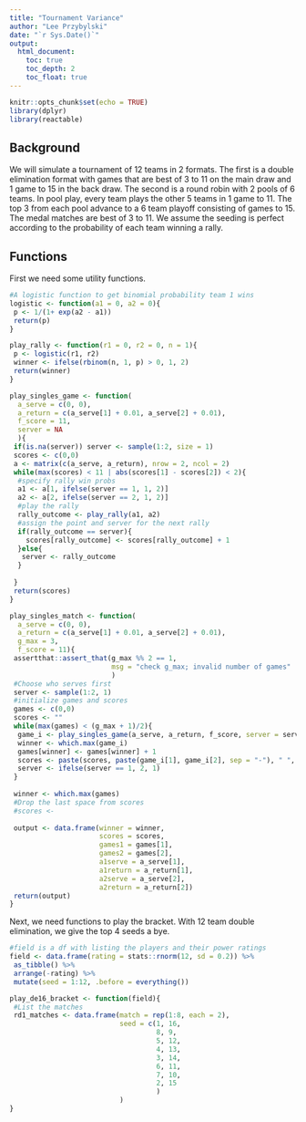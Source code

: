 ```yaml
---
title: "Tournament Variance"
author: "Lee Przybylski"
date: "`r Sys.Date()`"
output:
  html_document:
    toc: true
    toc_depth: 2
    toc_float: true
---
```


```r
knitr::opts_chunk$set(echo = TRUE)
library(dplyr)
library(reactable)
```

## Background

We will simulate a tournament of 12 teams in 2 formats.  The first is a double
elimination format with games that are best of 3 to 11 on the main draw and 1 
game to 15 in the back draw.  The second is a round robin with 2 pools of 6 
teams.  In pool play, every team plays the other 5 teams in 1 game to 11.  The 
top 3 from each pool advance to a 6 team playoff consisting of games to 15.  The
medal matches are best of 3 to 11.  We assume the seeding is perfect according
to the probability of each team winning a rally.

## Functions

First we need some utility functions.

```r
#A logistic function to get binomial probability team 1 wins
logistic <- function(a1 = 0, a2 = 0){
 p <- 1/(1+ exp(a2 - a1))
 return(p)
}

play_rally <- function(r1 = 0, r2 = 0, n = 1){
 p <- logistic(r1, r2)
 winner <- ifelse(rbinom(n, 1, p) > 0, 1, 2)
 return(winner)
}

play_singles_game <- function(
  a_serve = c(0, 0),
  a_return = c(a_serve[1] + 0.01, a_serve[2] + 0.01),
  f_score = 11, 
  server = NA
  ){
 if(is.na(server)) server <- sample(1:2, size = 1)
 scores <- c(0,0)
 a <- matrix(c(a_serve, a_return), nrow = 2, ncol = 2)
 while(max(scores) < 11 | abs(scores[1] - scores[2]) < 2){
  #specify rally win probs
  a1 <- a[1, ifelse(server == 1, 1, 2)]
  a2 <- a[2, ifelse(server == 2, 1, 2)]
  #play the rally
  rally_outcome <- play_rally(a1, a2)
  #assign the point and server for the next rally
  if(rally_outcome == server){
    scores[rally_outcome] <- scores[rally_outcome] + 1
  }else{
   server <- rally_outcome
  }
  
 }
 return(scores)
}

play_singles_match <- function(
  a_serve = c(0, 0), 
  a_return = c(a_serve[1] + 0.01, a_serve[2] + 0.01), 
  g_max = 3, 
  f_score = 11){
 assertthat::assert_that(g_max %% 2 == 1, 
                         msg = "check g_max; invalid number of games"
                         )
 #Choose who serves first
 server <- sample(1:2, 1)
 #initialize games and scores
 games <- c(0,0)
 scores <- ""
 while(max(games) < (g_max + 1)/2){
  game_i <- play_singles_game(a_serve, a_return, f_score, server = server)
  winner <- which.max(game_i)
  games[winner] <- games[winner] + 1
  scores <- paste(scores, paste(game_i[1], game_i[2], sep = "-"), " ", sep = "")
  server <- ifelse(server == 1, 2, 1)
 }
 
 winner <- which.max(games)
 #Drop the last space from scores
 #scores <-
 
 output <- data.frame(winner = winner, 
                      scores = scores, 
                      games1 = games[1], 
                      games2 = games[2],
                      a1serve = a_serve[1],
                      a1return = a_return[1],
                      a2serve = a_serve[2],
                      a2return = a_return[2])
 return(output)
}
```

Next, we need functions to play the bracket.  With 12 team double elimination, 
we give the top 4 seeds a bye.

```r
#field is a df with listing the players and their power ratings
field <- data.frame(rating = stats::rnorm(12, sd = 0.2)) %>% 
 as_tibble() %>% 
 arrange(-rating) %>% 
 mutate(seed = 1:12, .before = everything())

play_de16_bracket <- function(field){
 #List the matches
 rd1_matches <- data.frame(match = rep(1:8, each = 2), 
                           seed = c(1, 16,
                                    8, 9,
                                    5, 12,
                                    4, 13,
                                    3, 14,
                                    6, 11,
                                    7, 10,
                                    2, 15
                                    )
                           )
}
```
